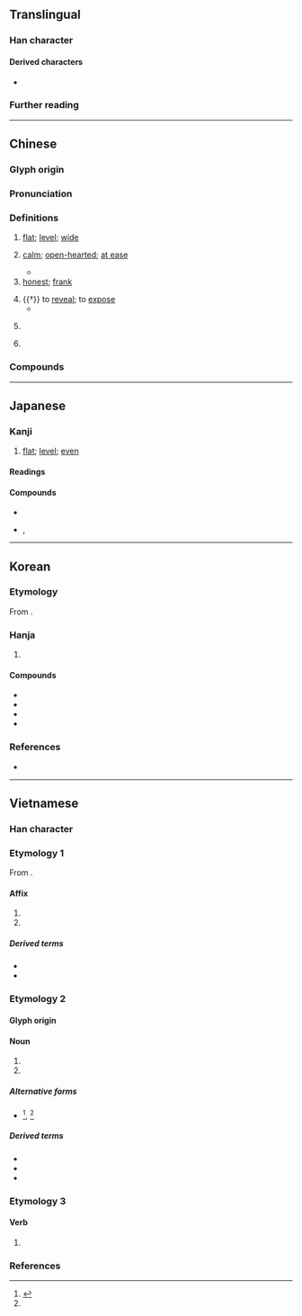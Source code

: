 {{character info}}
==Translingual==

===Han character===
{{Han char|rn=32|rad=土|as=05|sn=8|four=46110|canj=GAM|ids=⿰土旦}}

====Derived characters====
* {{l|mul|[[𢯟]], [[𥂯]]}}

===Further reading===
{{Han ref|kx=0226.180|dkj=04971|dj=0461.300|hdz=10431.030|uh=5766}}

----

==Chinese==
{{zh-forms|alt=憻}}

===Glyph origin===
{{Han etym}}
{{Han compound|土|旦|c1=s|c2=p|t1=earth|ls=psc}}

===Pronunciation===
{{zh-pron
|m=tǎn
|c=taan2
|h=pfs=thán
|md=tāng
|mn=thán/qz,xm,zz:tháⁿ
|mn_note=thán - literary; tháⁿ - vernacular
|w=2the
|mc=y
|oc=y
|cat=a
}}

===Definitions===
{{zh-hanzi}}

# [[flat]]; [[level#Adjective|level]]; [[wide]]
#: {{zh-x|平坦|level}}
# {{zh-no-solo}} [[calm]]; [[open-hearted]]; [[at ease]]
#: {{zh-x|坦然|calm}}
#* {{zh-x|子 曰：「君子 坦 蕩蕩，小人 長 戚戚。」|ref=Analects}}
# [[honest]]; [[frank#Adjective|frank]]
#: {{zh-x|坦白|honest; candid}}
#: {{zh-syn|直率}}
# {{†}} to [[reveal]]; to [[expose]]
#* {{zh-x|坦 腹 江 亭 暖，長 吟 野 望 時。||CL|ref={{w2|zh|杜甫}} ([[w:Du Fu|''Du Fu'']]) {{w2|zh|pref=《|s:江亭 (杜甫)|江亭|suf=》}}}}
# {{n-g|Used in the transliteration of foreign words.}}
#: {{zh-x|坦克|tank (armored fighting vehicle)}}
#: {{zh-x|^坦尚尼亞|Tanzania}}
#: {{zh-x|^巴基斯坦|Pakistan}}
# {{surname|zh}}

===Compounds===
{{zh-der|不舒坦|令坦|伊斯坦堡|伯恩斯坦|佩斯坦|反坦克炮|坦克|坦克兵|坦克車|坦坦|坦坦蕩蕩|坦塗|坦夷|坦尚尼亞|坦平|坦懷|坦承|坦易|坦然|坦率|坦白|坦直|坦緩|坦腹|坦腹東床|坦蕩|坦蕩蕩|坦言|坦誠|坦迤|坦途|坦露|巴力斯坦|巴勒斯坦|巴基斯坦|平坦|平坦大路|平坦寬闊|愛因斯坦|斯坦因|斯坦貝克|曼哈坦島|東坦蕭然|東床坦腹|波茨坦|泰坦族|興都斯坦|舒坦|襟懷坦白|小坦山|墩闊坦|博斯坦}}

----

==Japanese==

===Kanji===
{{ja-kanji|grade=|rs=土05}}

# [[flat]]; [[level#Adjective|level]]; [[even#Adjective|even]]

====Readings====
{{ja-readings
|goon=たん
|kanon=たん
|kun=たい-ら
}}

====Compounds====
{{der-top3|Compounds}}
* {{ja-r|坦懐|たんかい}}
* {{ja-r|坦坦|たんたん|rom=-}}, {{ja-r|坦々|たんたん}}
{{der-bottom}}

----

==Korean==

===Etymology===
From {{der|ko|ltc|sort=탄|-}} {{ltc-l|坦}}.

===Hanja===
{{ko-hanja-search}}
{{ko-hanja|평평하다|평평할|탄}}

# {{hanja form of|탄|[[flat]]; [[level#Adjective|level]]; [[even#Adjective|even]]}}

====Compounds====
{{der-top3|Compounds}}
* {{ko-l|탄도|坦道}}
* {{ko-l|탄회|坦懷}}
* {{ko-l|순탄|順坦}}
* {{ko-l|평탄|平坦}}
{{der-bottom}}

===References===
* {{R:hanjadoc|1746}}

----

==Vietnamese==

===Han character===
{{vi-readings|rs=坦00
|hanviet=thản-tdcndg;tdcntd;gdhn;bonet;genibrel, thán-genibrel
|phienthiet=儻旱 thảng hạn
|nom=đứt-tdcndg;tdcntd;gdhn;btcn;bonet;genibrel;taberd, đất-tdcndg;tdcntd;gdhn;bonet;genibrel;taberd, đắt-tdcntd;gdhn;btcn;bonet;genibrel;taberd, thản-tdcntd;btcn;bonet, đác-tdcndg, đởn-tdcndg, thán-tdcndg, đắn-tdcntd, đật-gdhn, ngẩn-gdhn, thưỡn-gdhn
}}

===Etymology 1===
From {{der|vi|ltc|-}} {{ltc-l|坦}}.

====Affix====
{{vi-pos|affix|sc=Hani|thản|rs=坦00}}

# {{han tu form of|thản|[[flat]]; [[level#Adjective|level]]; [[wide]]}}
# {{han tu form of|thản|[[calm]]; [[pleasant]]}}

=====Derived terms=====
{{der-top3}}
* {{vi-l|坦然|thản nhiên}}
* {{vi-l|平坦|bình thản}}
{{der-bottom}}

===Etymology 2===

====Glyph origin====
{{Han compound|土#Vietnamese|旦#Vietnamese|c1=s|c2=p|t1=earth|tr2={{vi-l|đán}}|ls=psc|no_och=1}}

====Noun====
{{vi-noun|sc=Hani|đất|rs=坦00}}

# {{Nom form of|đất|[[earth]]; [[soil]]; [[dirt]]}}
# {{Nom form of|đất|[[land]]}}

=====Alternative forms=====
* {{alter|vi|{{vi-l|𡐙|đất}}}}<ref name=gdhn>{{vi-ref|Trần (2004).}}</ref>, {{alter|vi|{{vi-l|待|đất}}}}<ref name=gdhn/>

=====Derived terms=====
{{der-top3}}
* {{vi-l|坦墆|đất đai}}
* {{vi-l|動坦|động đất}}
* {{vi-l|𣛤坦|Trái Đất}}
{{der-bottom}}

===Etymology 3===

====Verb====
{{vi-verb|sc=Hani|đứt|rs=坦00}}

# {{Nom form of|đứt|to [[break off]]; to be [[cut off]]}}

===References===
<references/>